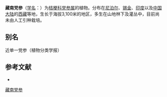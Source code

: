{{Speciesbox
| name = 藏南党参
| status = 
| status_system = 
| image =
| genus = Codonopsis
| species = subsimplex
| authority = Hook. f. et Thoms.
}}

'''藏南党参'''（[[学名|学名]]：{{lang|la|''Codonopsis subsimplex''}}）为[[桔梗科|桔梗科]][[党参属|党参属]]的植物。分布在[[尼泊尔|尼泊尔]]、[[锡金|锡金]]、[[印度|印度]]以及[[中国大陆|中国大陆]]的[[西藏|西藏]]等地，生长于海拔3,100米的地区，多生在山地林下及灌丛中，目前尚未由人工引种栽培。

== 别名 ==
近单一党参（植物分类学报）

== 参考文献 ==
<div class="references-small">
* {{cite web| url =http://www.bioinfo.cn/db05/KmzwSpecies.php?action=view&id=3363| title =藏南党参| work =《中国高等植物数据库全库》| publisher =中国科学院微生物研究所| author =昆明植物研究所| accessdate =2009-02-24| deadurl =yes| archiveurl =https://web.archive.org/web/20160305045518/http://www.bioinfo.cn/db05/KmzwSpecies.php?action=view&id=3363| archivedate =2016-03-05}}
</div>
{{Taxonbar|from=Q15226506}}

[[Category:党参属|藏南党参]]


{{植物小作品}}